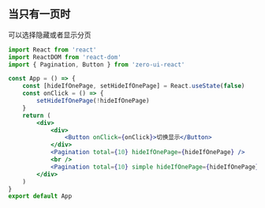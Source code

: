 ## 当只有一页时

可以选择隐藏或者显示分页

```jsx
import React from 'react'
import ReactDOM from 'react-dom'
import { Pagination, Button } from 'zero-ui-react'

const App = () => {
    const [hideIfOnePage, setHideIfOnePage] = React.useState(false)
    const onClick = () => {
        setHideIfOnePage(!hideIfOnePage)
    }
    return (
        <div>
            <div>
                <Button onClick={onClick}>切换显示</Button>
            </div>
            <Pagination total={10} hideIfOnePage={hideIfOnePage} />
            <br />
            <Pagination total={10} simple hideIfOnePage={hideIfOnePage} />
        </div>
    )
}
export default App
```
